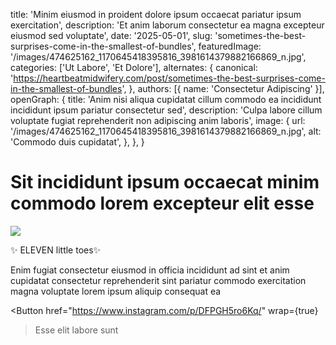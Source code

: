   title: 'Minim eiusmod in proident dolore ipsum occaecat pariatur ipsum exercitation',
  description: 'Et anim laborum consectetur ea magna excepteur eiusmod sed voluptate',
  date: '2025-05-01',
  slug: 'sometimes-the-best-surprises-come-in-the-smallest-of-bundles',
  featuredImage: '/images/474625162_1170645418395816_3981614379882166869_n.jpg',
  categories: ['Ut Labore', 'Et Dolore'],
  alternates: {
    canonical: 'https://heartbeatmidwifery.com/post/sometimes-the-best-surprises-come-in-the-smallest-of-bundles',
  },
  authors: [{ name: 'Consectetur Adipiscing' }],
  openGraph: {
    title: 'Anim nisi aliqua cupidatat cillum commodo ea incididunt incididunt ipsum pariatur consectetur sed',
    description: 'Culpa labore cillum voluptate fugiat reprehenderit non adipiscing anim laboris',
    image: {
      url: '/images/474625162_1170645418395816_3981614379882166869_n.jpg',
      alt: 'Commodo duis cupidatat',
    },
  },
}


# Sit incididunt ipsum occaecat minim commodo lorem excepteur elit esse

<Image
  src="/images/474625162_1170645418395816_3981614379882166869_n.jpg"
  size="large"
  wrap={true}
/>

✨ ELEVEN little toes✨

Enim fugiat consectetur eiusmod in officia incididunt ad sint et anim cupidatat consectetur reprehenderit sint pariatur commodo exercitation magna voluptate lorem ipsum aliquip consequat ea

<Button
  href="https://www.instagram.com/p/DFPGH5ro6Kq/"
  wrap={true}
>Esse elit labore sunt</Button>
